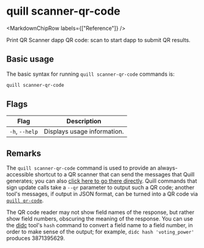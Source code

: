 
# quill scanner-qr-code

<MarkdownChipRow labels={["Reference"]} />

Print QR Scanner dapp QR code: scan to start dapp to submit QR results.

## Basic usage

The basic syntax for running `quill scanner-qr-code` commands is:

``` bash
quill scanner-qr-code
```

## Flags

| Flag           | Description                 |
|----------------|-----------------------------|
| `-h`, `--help` | Displays usage information. |

## Remarks

The `quill scanner-qr-code` command is used to provide an always-accessible shortcut to a QR scanner that can send the messages that Quill generates; you can also [click here to go there directly][qr]. Quill commands that sign update calls take a `--qr` parameter to output such a QR code; another tool's messages, if output in JSON format, can be turned into a QR code via [`quill qr-code`].

The QR code reader may not show field names of the response, but rather show field numbers, obscuring the meaning of the response. You can use the [didc] tool's `hash` command to convert a field name to a field number, in order to make sense of the output; for example, `didc hash 'voting_power'` produces 3871395629.

[didc]: https://github.com/dfinity/candid/releases
[qr]: https://p5deo-6aaaa-aaaab-aaaxq-cai.raw.icp0.io/
[`quill qr-code`]: quill-qr-code.md
